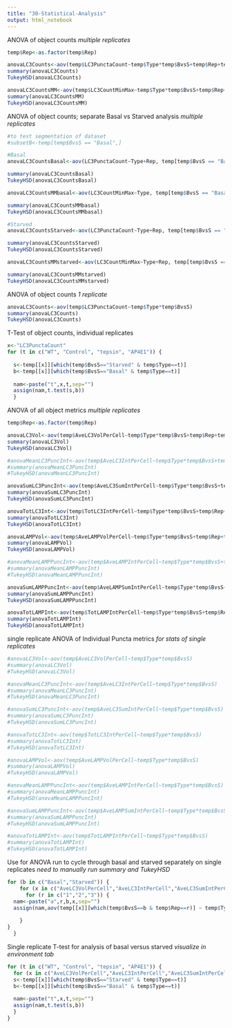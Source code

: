 ```yaml
---
title: "30-Statistical-Analysis"
output: html_notebook
---
```

ANOVA of object counts
*multiple replicates*
```r
temp$Rep<-as.factor(temp$Rep)

anovaLC3Counts<-aov(temp$LC3PunctaCount~temp$Type*temp$BvsS+temp$Rep+temp$Rep:temp$Type)
summary(anovaLC3Counts)
TukeyHSD(anovaLC3Counts)

anovaLC3CountsMM<-aov(temp$LC3CountMinMax~temp$Type*temp$BvsS+temp$Rep+temp$Rep:temp$Type)
summary(anovaLC3CountsMM)
TukeyHSD(anovaLC3CountsMM)

```

ANOVA of object counts; separate Basal vs Starved analysis
*multiple replicates*
```r
#to test segmentation of dataset
#subsetB<-temp[temp$BvsS == "Basal",]

#Basal
anovaLC3CountsBasal<-aov(LC3PunctaCount~Type+Rep, temp[temp$BvsS == "Basal",])

summary(anovaLC3CountsBasal)
TukeyHSD(anovaLC3CountsBasal)

anovaLC3CountsMMbasal<-aov(LC3CountMinMax~Type, temp[temp$BvsS == "Basal",])

summary(anovaLC3CountsMMbasal)
TukeyHSD(anovaLC3CountsMMbasal)

#Starved
anovaLC3CountsStarved<-aov(LC3PunctaCount~Type+Rep, temp[temp$BvsS == "Starved",])

summary(anovaLC3CountsStarved)
TukeyHSD(anovaLC3CountsStarved)

anovaLC3CountsMMstarved<-aov(LC3CountMinMax~Type+Rep, temp[temp$BvsS == "Starved",])

summary(anovaLC3CountsMMstarved)
TukeyHSD(anovaLC3CountsMMstarved)

```

ANOVA of object counts
*1 replicate*
```r
anovaLC3Counts<-aov(temp$LC3PunctaCount~temp$Type*temp$BvsS)
summary(anovaLC3Counts)
TukeyHSD(anovaLC3Counts)
```

T-Test of object counts, individual replicates
```r
x<-"LC3PunctaCount"
for (t in c("WT", "Control", "tepsin", "AP4E1")) {
  
  s<-temp[[x]][which(temp$BvsS=="Starved" & temp$Type==t)]
  b<-temp[[x]][which(temp$BvsS=="Basal" & temp$Type==t)]
  
  nam<-paste("t",x,t,sep="")
  assign(nam,t.test(s,b))
  }


```

ANOVA of all object metrics
*multiple replicates*
```r
temp$Rep<-as.factor(temp$Rep)

anovaLC3Vol<-aov(temp$AveLC3VolPerCell~temp$Type*temp$BvsS+temp$Rep+temp$Rep:temp$Type)
summary(anovaLC3Vol)
TukeyHSD(anovaLC3Vol)

#anovaMeanLC3PuncInt<-aov(temp$AveLC3IntPerCell~temp$Type*temp$BvsS+temp$Rep+temp$Rep:temp$Type)
#summary(anovaMeanLC3PuncInt)
#TukeyHSD(anovaMeanLC3PuncInt)

anovaSumLC3PuncInt<-aov(temp$AveLC3SumIntPerCell~temp$Type*temp$BvsS+temp$Rep+temp$Rep:temp$Type)
summary(anovaSumLC3PuncInt)
TukeyHSD(anovaSumLC3PuncInt)

anovaTotLC3Int<-aov(temp$TotLC3IntPerCell~temp$Type*temp$BvsS+temp$Rep+temp$Rep:temp$Type)
summary(anovaTotLC3Int)
TukeyHSD(anovaTotLC3Int)

anovaLAMPVol<-aov(temp$AveLAMPVolPerCell~temp$Type*temp$BvsS+temp$Rep+temp$Rep:temp$Type)
summary(anovaLAMPVol)
TukeyHSD(anovaLAMPVol)

#anovaMeanLAMPPuncInt<-aov(temp$AveLAMPIntPerCell~temp$Type*temp$BvsS+temp$Rep+temp$Rep:temp$Type)
#summary(anovaMeanLAMPPuncInt)
#TukeyHSD(anovaMeanLAMPPuncInt)

anovaSumLAMPPuncInt<-aov(temp$AveLAMPSumIntPerCell~temp$Type*temp$BvsS+temp$Rep+temp$Rep:temp$Type)
summary(anovaSumLAMPPuncInt)
TukeyHSD(anovaSumLAMPPuncInt)

anovaTotLAMPInt<-aov(temp$TotLAMPIntPerCell~temp$Type*temp$BvsS+temp$Rep+temp$Rep:temp$Type)
summary(anovaTotLAMPInt)
TukeyHSD(anovaTotLAMPInt)
```

single replicate ANOVA of Individual Puncta metrics
*for stats of single replicates*
```r
#anovaLC3Vol<-aov(temp$AveLC3VolPerCell~temp$Type*temp$BvsS)
#summary(anovaLC3Vol)
#TukeyHSD(anovaLC3Vol)

#anovaMeanLC3PuncInt<-aov(temp$AveLC3IntPerCell~temp$Type*temp$BvsS)
#summary(anovaMeanLC3PuncInt)
#TukeyHSD(anovaMeanLC3PuncInt)

#anovaSumLC3PuncInt<-aov(temp$AveLC3SumIntPerCell~temp$Type*temp$BvsS)
#summary(anovaSumLC3PuncInt)
#TukeyHSD(anovaSumLC3PuncInt)

#anovaTotLC3Int<-aov(temp$TotLC3IntPerCell~temp$Type*temp$BvsS)
#summary(anovaTotLC3Int)
#TukeyHSD(anovaTotLC3Int)

#anovaLAMPVol<-aov(temp$AveLAMPVolPerCell~temp$Type*temp$BvsS)
#summary(anovaLAMPVol)
#TukeyHSD(anovaLAMPVol)

#anovaMeanLAMPPuncInt<-aov(temp$AveLAMPIntPerCell~temp$Type*temp$BvsS)
#summary(anovaMeanLAMPPuncInt)
#TukeyHSD(anovaMeanLAMPPuncInt)

#anovaSumLAMPPuncInt<-aov(temp$AveLAMPSumIntPerCell~temp$Type*temp$BvsS)
#summary(anovaSumLAMPPuncInt)
#TukeyHSD(anovaSumLAMPPuncInt)

#anovaTotLAMPInt<-aov(temp$TotLAMPIntPerCell~temp$Type*temp$BvsS)
#summary(anovaTotLAMPInt)
#TukeyHSD(anovaTotLAMPInt)
```

Use for ANOVA run to cycle through basal and starved separately on single replicates
*need to manually run summary and TukeyHSD*

```r
for (b in c("Basal","Starved")) {
    for (x in c("AveLC3VolPerCell","AveLC3IntPerCell","AveLC3SumIntPerCell","TotLC3IntPerCell","AveLAMPVolPerCell","AveLAMPIntPerCell","AveLAMPSumIntPerCell","TotLAMPIntPerCell")){
      for (r in c("1","2","3")) {
  nam<-paste("a",r,b,x,sep="")
  assign(nam,aov(temp[[x]][which(temp$BvsS==b & temp$Rep==r)] ~ temp$Type[which(temp$BvsS==b & temp$Rep==r)]))
  
    }
}
  }
```

Single replicate T-test for analysis of basal versus starved
*visualize in environment tab*
```r
for (t in c("WT", "Control", "tepsin", "AP4E1")) {
  for (x in c("AveLC3VolPerCell","AveLC3IntPerCell","AveLC3SumIntPerCell","TotLC3IntPerCell","AveLAMPVolPerCell","AveLAMPIntPerCell","AveLAMPSumIntPerCell","TotLAMPIntPerCell")){
  s<-temp[[x]][which(temp$BvsS=="Starved" & temp$Type==t)]
  b<-temp[[x]][which(temp$BvsS=="Basal" & temp$Type==t)]
  
  nam<-paste("t",x,t,sep="")
  assign(nam,t.test(s,b))
  }
}

```
